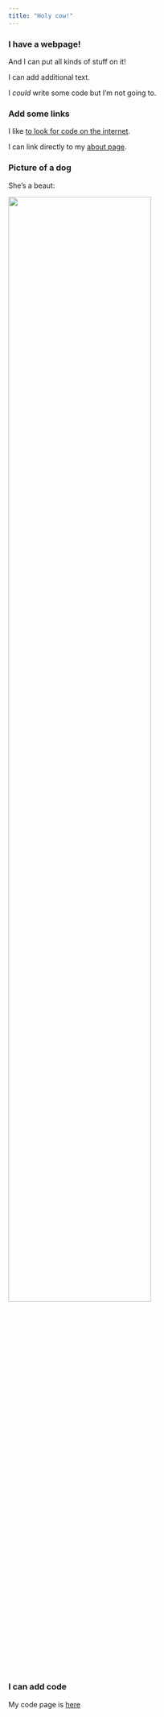 ```yaml
---
title: "Holy cow!"
---
```


### I have a webpage!

And I can put all kinds of stuff on it!

I can add additional text.

I *could* write some code but I'm not going to. 


### Add some links

I like [to look for code on the internet](https://www.google.com).

I can link directly to my [about page](about.html).


### Picture of a dog

She's a beaut:

<img src="images/data_science_doggo.png" style="width:75%">

### I can add code

My code page is [here](code.html)


